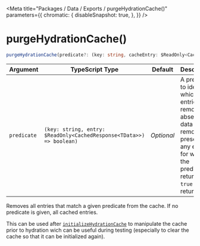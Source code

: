 
<Meta
    title="Packages / Data / Exports / purgeHydrationCache()"
    parameters={{
        chromatic: {
            disableSnapshot: true,
        },
    }}
/>

# purgeHydrationCache()

```ts
purgeHydrationCache(predicate?: (key: string, cacheEntry: $ReadOnly<CachedResponse<ValidCacheData>>) => boolean): void;
```

| Argument    | TypeScript Type                                                      | Default    | Description                                                                                                                                                       |
| ----------- | -------------------------------------------------------------------- | ---------- | ----------------------------------------------------------------------------------------------------------------------------------------------------------------- |
| `predicate` | `(key: string, entry: $ReadOnly<CachedResponse<TData>>) => boolean)` | _Optional_ | A predicate to identify which entries to remove. If absent, all data is removed; if present, any entries for which the predicate returns `true` will be returned. |

Removes all entries that match a given predicate from the cache. If no predicate is given, all cached entries.

This can be used after <a href="./?path=/docs/packages-data-exports-initializehydrationcache--docs">`initializeHydrationCache`</a> to manipulate the cache prior to hydration wich can be useful during testing (especially to clear the cache so that it can be initialized again).
